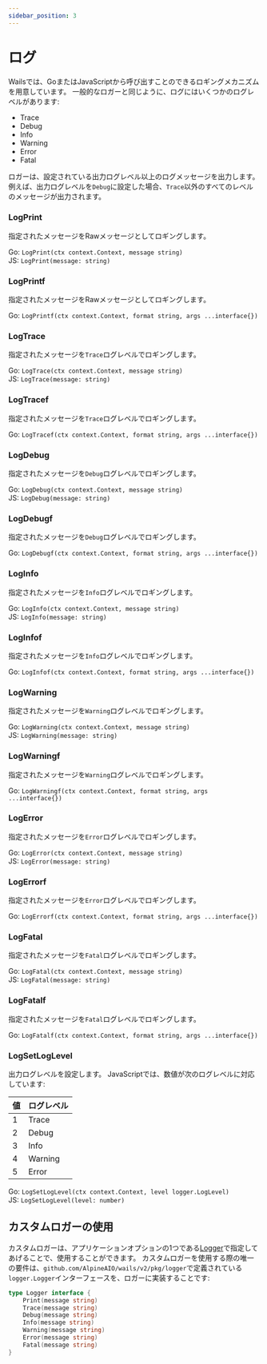```yaml
---
sidebar_position: 3
---
```


# ログ

Wailsでは、GoまたはJavaScriptから呼び出すことのできるロギングメカニズムを用意しています。 一般的なロガーと同じように、ログにはいくつかのログレベルがあります:

- Trace
- Debug
- Info
- Warning
- Error
- Fatal

ロガーは、設定されている出力ログレベル以上のログメッセージを出力します。 例えば、出力ログレベルを`Debug`に設定した場合、`Trace`以外のすべてのレベルのメッセージが出力されます。

### LogPrint

指定されたメッセージをRawメッセージとしてロギングします。

Go: `LogPrint(ctx context.Context, message string)`<br/> JS: `LogPrint(message: string)`

### LogPrintf

指定されたメッセージをRawメッセージとしてロギングします。

Go: `LogPrintf(ctx context.Context, format string, args ...interface{})`<br/>

### LogTrace

指定されたメッセージを`Trace`ログレベルでロギングします。

Go: `LogTrace(ctx context.Context, message string)`<br/> JS: `LogTrace(message: string)`

### LogTracef

指定されたメッセージを`Trace`ログレベルでロギングします。

Go: `LogTracef(ctx context.Context, format string, args ...interface{})`<br/>

### LogDebug

指定されたメッセージを`Debug`ログレベルでロギングします。

Go: `LogDebug(ctx context.Context, message string)`<br/> JS: `LogDebug(message: string)`

### LogDebugf

指定されたメッセージを`Debug`ログレベルでロギングします。

Go: `LogDebugf(ctx context.Context, format string, args ...interface{})`<br/>

### LogInfo

指定されたメッセージを`Info`ログレベルでロギングします。

Go: `LogInfo(ctx context.Context, message string)`<br/> JS: `LogInfo(message: string)`

### LogInfof

指定されたメッセージを`Info`ログレベルでロギングします。

Go: `LogInfof(ctx context.Context, format string, args ...interface{})`<br/>

### LogWarning

指定されたメッセージを`Warning`ログレベルでロギングします。

Go: `LogWarning(ctx context.Context, message string)`<br/> JS: `LogWarning(message: string)`

### LogWarningf

指定されたメッセージを`Warning`ログレベルでロギングします。

Go: `LogWarningf(ctx context.Context, format string, args ...interface{})`<br/>

### LogError

指定されたメッセージを`Error`ログレベルでロギングします。

Go: `LogError(ctx context.Context, message string)`<br/> JS: `LogError(message: string)`

### LogErrorf

指定されたメッセージを`Error`ログレベルでロギングします。

Go: `LogErrorf(ctx context.Context, format string, args ...interface{})`<br/>

### LogFatal

指定されたメッセージを`Fatal`ログレベルでロギングします。

Go: `LogFatal(ctx context.Context, message string)`<br/> JS: `LogFatal(message: string)`

### LogFatalf

指定されたメッセージを`Fatal`ログレベルでロギングします。

Go: `LogFatalf(ctx context.Context, format string, args ...interface{})`<br/>

### LogSetLogLevel

出力ログレベルを設定します。 JavaScriptでは、数値が次のログレベルに対応しています:

| 値 | ログレベル   |
| - | ------- |
| 1 | Trace   |
| 2 | Debug   |
| 3 | Info    |
| 4 | Warning |
| 5 | Error   |

Go: `LogSetLogLevel(ctx context.Context, level logger.LogLevel)`<br/> JS: `LogSetLogLevel(level: number)`

## カスタムロガーの使用

カスタムロガーは、アプリケーションオプションの1つである[Logger](../options.mdx#logger)で指定してあげることで、使用することができます。 カスタムロガーを使用する際の唯一の要件は、`github.com/AlpineAIO/wails/v2/pkg/logger`で定義されている`logger.Logger`インターフェースを、ロガーに実装することです:

```go title="logger.go"
type Logger interface {
    Print(message string)
    Trace(message string)
    Debug(message string)
    Info(message string)
    Warning(message string)
    Error(message string)
    Fatal(message string)
}
```
